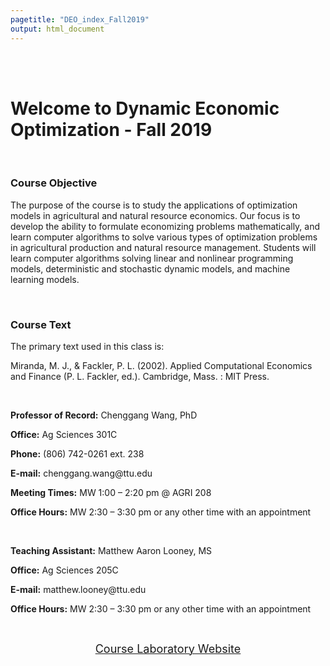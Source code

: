 ```yaml
---
pagetitle: "DEO_index_Fall2019"
output: html_document
---
```

<br>
<br>

# Welcome to **Dynamic Economic Optimization** - Fall 2019  
  
<br>

### Course Objective
  
The purpose of the course is to study the applications of optimization models in agricultural and natural resource economics. Our focus is to develop the ability to formulate economizing problems mathematically, and learn computer algorithms to solve various types of optimization problems in agricultural production and natural resource management. Students will learn computer algorithms solving linear and nonlinear programming models, deterministic and stochastic dynamic models, and machine learning models.

<br>

### Course Text

The primary text used in this class is:

Miranda, M. J., & Fackler, P. L. (2002). Applied Computational Economics and Finance (P. L. Fackler, ed.). Cambridge, Mass. : MIT Press.

<br>
  
**Professor of Record:**   Chenggang Wang, PhD  

**Office:**  Ag Sciences 301C

**Phone:**  (806) 742-0261 ext. 238

**E-mail:**  chenggang.wang@ttu.edu

**Meeting Times:** MW 1:00 – 2:20 pm @ AGRI 208

**Office Hours:**  MW 2:30 – 3:30 pm or any other time with an appointment

<br>

**Teaching Assistant:**  Matthew Aaron Looney, MS

**Office:**  Ag Sciences 205C

**E-mail:**  matthew.looney@ttu.edu

**Office Hours:**  MW 2:30 – 3:30 pm or any other time with an appointment

<br>

<center>
<a href="DEO_main_Fall2019.html"><font size="4"> Course Laboratory Website</font>

<br>
<br>
<br>

